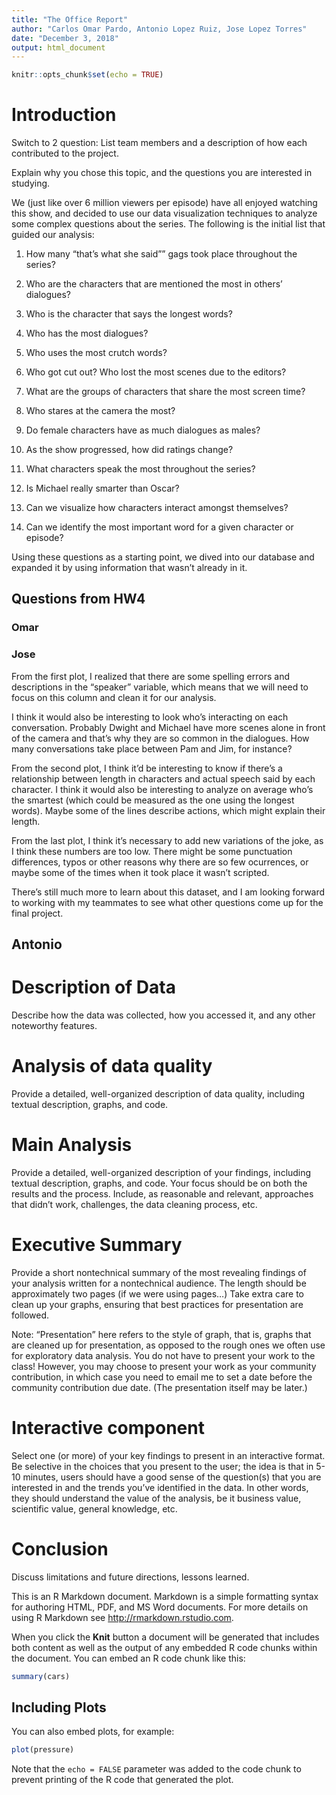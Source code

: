 ```yaml
---
title: "The Office Report"
author: "Carlos Omar Pardo, Antonio Lopez Ruiz, Jose Lopez Torres"
date: "December 3, 2018"
output: html_document
---
```


```r
knitr::opts_chunk$set(echo = TRUE)
```

# Introduction

Switch to 2 question: List team members and a description of how each contributed to the project.

Explain why you chose this topic, and the questions you are interested in studying.

We (just like over 6 million viewers per episode) have all enjoyed watching this show, and decided to use our data visualization techniques to analyze some complex questions about the series. The following is the initial list that guided our analysis:

1) How many "that's what she said"" gags took place throughout the series?

2) Who are the characters that are mentioned the most in others' dialogues?

3) Who is the character that says the longest words?

4) Who has the most dialogues?

5) Who uses the most crutch words?

6) Who got cut out? Who lost the most scenes due to the editors?

7) What are the groups of characters that share the most screen time?

8) Who stares at the camera the most?

9) Do female characters have as much dialogues as males?

10) As the show progressed, how did ratings change?

11) What characters speak the most throughout the series?

13) Is Michael really smarter than Oscar?

14) Can we visualize how characters interact amongst themselves?

15) Can we identify the most important word for a given character or episode?

Using these questions as a starting point, we dived into our database and expanded it by using information that wasn't already in it. 


## Questions from HW4

### Omar

\textcolor{blue}{It's easy to see there is a decreasing behavior for all the seasons, meaning that most of the scenes contained just a few lines. This situation could be counterintuitive for most of the series, as one would expect constant dialogue between the characters, and therefore scenes with more than one or two lines. However, taking into account \textit{The Office}'s documentary style, it makes sense, because many times there is just one character talking to the camera. For further investigation, it would be interesting to know how long in time are these one-line scenes, and if they can be compared to a typical scene of a different kind series.}

### Jose

From the first plot, I realized that there are some spelling errors and descriptions in the "speaker" variable, which means that we will need to focus on this column and clean it for our analysis.

I think it would also be interesting to look who's interacting on each conversation. Probably Dwight and Michael have more scenes alone in front of the camera and that's why they are so common in the dialogues. How many conversations take place between Pam and Jim, for instance?

From the second plot, I think it'd be interesting to know if there's a relationship between length in characters and actual speech said by each character. I think it would also be interesting to analyze on average who's the smartest (which could be measured as the one using the longest words). Maybe some of the lines describe actions, which might explain their length.

From the last plot, I think it's necessary to add new variations of the joke, as I think these numbers are too low. There might be some punctuation differences, typos or other reasons why there are so few ocurrences, or maybe some of the times when it took place it wasn't scripted.

There's still much more to learn about this dataset, and I am looking forward to working with my teammates to see what other questions come up for the final project.

## Antonio

# Description of Data

Describe how the data was collected, how you accessed it, and any other noteworthy features.

# Analysis of data quality

Provide a detailed, well-organized description of data quality, including textual description, graphs, and code.

# Main Analysis

Provide a detailed, well-organized description of your findings, including textual description, graphs, and code. Your focus should be on both the results and the process. Include, as reasonable and relevant, approaches that didn’t work, challenges, the data cleaning process, etc.

# Executive Summary

Provide a short nontechnical summary of the most revealing findings of your analysis written for a nontechnical audience. The length should be approximately two pages (if we were using pages…) Take extra care to clean up your graphs, ensuring that best practices for presentation are followed.

Note: “Presentation” here refers to the style of graph, that is, graphs that are cleaned up for presentation, as opposed to the rough ones we often use for exploratory data analysis. You do not have to present your work to the class! However, you may choose to present your work as your community contribution, in which case you need to email me to set a date before the community contribution due date. (The presentation itself may be later.)

# Interactive component

Select one (or more) of your key findings to present in an interactive format. Be selective in the choices that you present to the user; the idea is that in 5-10 minutes, users should have a good sense of the question(s) that you are interested in and the trends you’ve identified in the data. In other words, they should understand the value of the analysis, be it business value, scientific value, general knowledge, etc.

# Conclusion

Discuss limitations and future directions, lessons learned.


This is an R Markdown document. Markdown is a simple formatting syntax for authoring HTML, PDF, and MS Word documents. For more details on using R Markdown see <http://rmarkdown.rstudio.com>.

When you click the **Knit** button a document will be generated that includes both content as well as the output of any embedded R code chunks within the document. You can embed an R code chunk like this:

```r
summary(cars)
```

## Including Plots

You can also embed plots, for example:

```r
plot(pressure)
```

Note that the `echo = FALSE` parameter was added to the code chunk to prevent printing of the R code that generated the plot.
